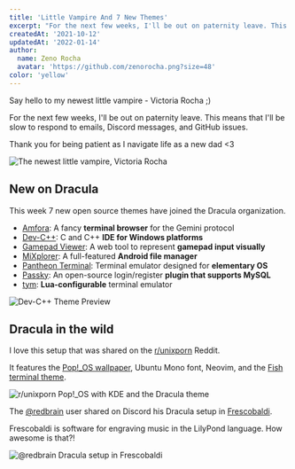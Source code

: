 ```yaml
---
title: 'Little Vampire And 7 New Themes'
excerpt: "For the next few weeks, I'll be out on paternity leave. This means that I'll be slow to respond to emails, Discord messages, and GitHub issues."
createdAt: '2021-10-12'
updatedAt: '2022-01-14'
author:
  name: Zeno Rocha
  avatar: 'https://github.com/zenorocha.png?size=48'
color: 'yellow'
---
```


Say hello to my newest little vampire - Victoria Rocha ;)

For the next few weeks, I'll be out on paternity leave. This means that I'll be slow to respond to emails, Discord messages, and GitHub issues.

Thank you for being patient as I navigate life as a new dad <3

![The newest little vampire, Victoria Rocha](/static/img/blog/little-vampire-and-7-new-themes-a.jpg)

## New on Dracula

This week 7 new open source themes have joined the Dracula organization.

- [Amfora](/amfora): A fancy **terminal browser** for the Gemini protocol
- [Dev-C++](/dev-cpp): C and C++ **IDE for Windows platforms**
- [Gamepad Viewer](/gamepad-viewer): A web tool to represent **gamepad input visually**
- [MiXplorer](/mixplorer): A full-featured **Android file manager**
- [Pantheon Terminal](/pantheon-terminal): Terminal emulator designed for **elementary OS**
- [Passky](/passky): An open-source login/register **plugin that supports MySQL**
- [tym](/tym): **Lua-configurable** terminal emulator

![Dev-C++ Theme Preview](/static/img/blog/little-vampire-and-7-new-themes-b.png)

## Dracula in the wild

I love this setup that was shared on the [r/unixporn](https://www.reddit.com/r/unixporn/comments/pqrb42/kde_my_first_ever_rice_pop_os_with_kde_and_the/) Reddit.

It features the [Pop!\_OS wallpaper](https://github.com/dracula/wallpaper/blob/master/pop.png), Ubuntu Mono font, Neovim, and the [Fish terminal theme](/fish).

![r/unixporn Pop!_OS with KDE and the Dracula theme](/static/img/blog/little-vampire-and-7-new-themes-c.png)

The [@redbrain](https://redbrain.github.io/) user shared on Discord his Dracula setup in [Frescobaldi](https://frescobaldi.org/).

Frescobaldi is software for engraving music in the LilyPond language. How awesome is that?!

![@redbrain Dracula setup in Frescobaldi](/static/img/blog/little-vampire-and-7-new-themes-d.png)

